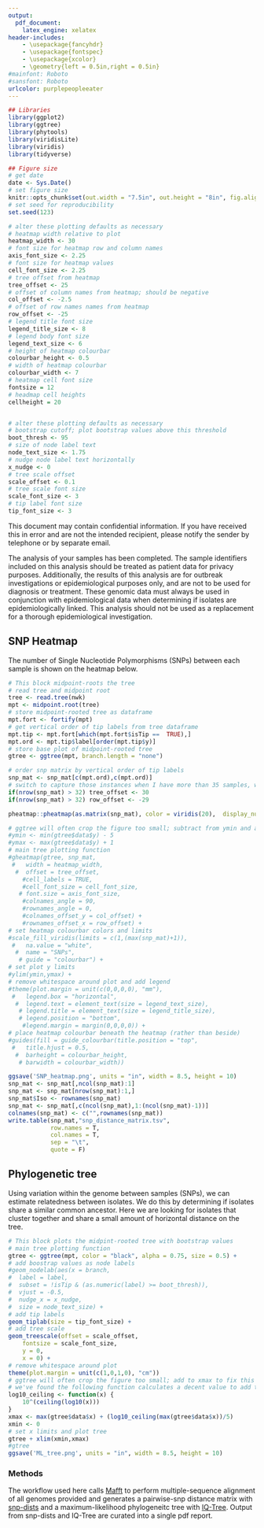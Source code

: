 ```yaml
---
output:
  pdf_document:
    latex_engine: xelatex
header-includes:
    - \usepackage{fancyhdr}
    - \usepackage{fontspec}
    - \usepackage{xcolor}
    - \geometry{left = 0.5in,right = 0.5in}
#mainfont: Roboto
#sansfont: Roboto
urlcolor: purplepeopleeater
---
```

<!-- define color and adjust lengths for header and footer-->
\definecolor{purplepeopleeater}{RGB}{106,13,75}
\addtolength{\headheight}{3.0cm}
\addtolength{\topmargin}{-0.5in}
\addtolength{\footskip}{-0.225in}

<!-- % setup header -->
\pagestyle{fancy}
\fancyhf{}

<!-- header content -->
<!-- Uncomment the line of code below to include a header -->
\fancyhead[R]{\Huge MASPHL Genomic Analysis\\
\Large `r paste(Sys.Date())`}

<!-- create red header line -->
\renewcommand{\headrulewidth}{1pt}
\renewcommand{\headrule}{\hbox to\headwidth{%
    \color{purplepeopleeater}\leaders\hrule height \headrulewidth\hfill}}

<!-- footer content --> 
\fancyfoot[C]{For surveillance use only, not for clinical or research use.} 
\fancyfoot[R]{\thepage}

<!-- create red footer line -->
\renewcommand{\footrulewidth}{1pt}
\renewcommand{\footrule}{\hbox to\headwidth{%
    \color{purplepeopleeater}\leaders\hrule height \headrulewidth\hfill}}

```r
## Libraries
library(ggplot2)
library(ggtree)
library(phytools)
library(viridisLite)
library(viridis)
library(tidyverse)

## Figure size
# get date
date <- Sys.Date()
# set figure size
knitr::opts_chunk$set(out.width = "7.5in", out.height = "8in", fig.align = "left")
# set seed for reproducibility
set.seed(123)
```

```r
# alter these plotting defaults as necessary
# heatmap width relative to plot
heatmap_width <- 30
# font size for heatmap row and column names
axis_font_size <- 2.25
# font size for heatmap values
cell_font_size <- 2.25
# tree offset from heatmap
tree_offset <- 25
# offset of column names from heatmap; should be negative
col_offset <- -2.5
# offset of row names names from heatmap
row_offset <- -25
# legend title font size
legend_title_size <- 8
# legend body font size
legend_text_size <- 6
# height of heatmap colourbar
colourbar_height <- 0.5
# width of heatmap colourbar
colourbar_width <- 7
# heatmap cell font size
fontsize = 12
# headmap cell heights
cellheight = 20 



```

```r
# alter these plotting defaults as necessary
# bootstrap cutoff; plot bootstrap values above this threshold
boot_thresh <- 95
# size of node label text
node_text_size <- 1.75
# nudge node label text horizontally
x_nudge <- 0
# tree scale offset
scale_offset <- 0.1
# tree scale font size
scale_font_size <- 3
# tip label font size
tip_font_size <- 3
```
This document may contain confidential information. If you have received this in error and are not the intended recipient, please notify the sender by telephone or by separate email.

The analysis of your samples has been completed. The sample identifiers included on this analysis should be treated as patient data for privacy purposes. Additionally, the results of this analysis are for outbreak investigations or epidemiological purposes only, and are not to be used for diagnosis or treatment. These genomic data must always be used in conjunction with epidemiological data when determining if isolates are epidemiologically linked. This analysis should not be used as a replacement for a thorough epidemiological investigation.

## SNP Heatmap

The number of Single Nucleotide Polymorphisms (SNPs) between each sample is shown on the heatmap below.

```r
# This block midpoint-roots the tree
# read tree and midpoint root
tree <- read.tree(nwk)
mpt <- midpoint.root(tree)
# store midpoint-rooted tree as dataframe
mpt.fort <- fortify(mpt)
# get vertical order of tip labels from tree dataframe
mpt.tip <- mpt.fort[which(mpt.fort$isTip ==  TRUE),]
mpt.ord <- mpt.tip$label[order(mpt.tip$y)]
# store base plot of midpoint-rooted tree
gtree <- ggtree(mpt, branch.length = "none")
```

```r
# order snp matrix by vertical order of tip labels
snp_mat <- snp_mat[c(mpt.ord),c(mpt.ord)]
# switch to capture those instances when I have more than 35 samples, which throws off the dendogram/snp matrix formatting
if(nrow(snp_mat) > 32) tree_offset <- 30
if(nrow(snp_mat) > 32) row_offset <- -29
```

```r

pheatmap::pheatmap(as.matrix(snp_mat), color = viridis(20),  display_numbers = TRUE, number_format = "%.0f", fontsize_number= fontsize, cellheight= cellheight)

# ggtree will often crop the figure too small; subtract from ymin and add to ymax to fix this
#ymin <- min(gtree$data$y) - 5
#ymax <- max(gtree$data$y) + 1
# main tree plotting function
#gheatmap(gtree, snp_mat,
 #   width = heatmap_width,
  #  offset = tree_offset,
    #cell_labels = TRUE,
    #cell_font_size = cell_font_size,
   # font.size = axis_font_size,
    #colnames_angle = 90,
    #rownames_angle = 0,
    #colnames_offset_y = col_offset) +
    #rownames_offset_x = row_offset) +
# set heatmap colourbar colors and limits
#scale_fill_viridis(limits = c(1,(max(snp_mat)+1)),
 #   na.value = "white",
  #  name = "SNPs",
   # guide = "colourbar") +
# set plot y limits
#ylim(ymin,ymax) +
# remove whitespace around plot and add legend
#theme(plot.margin = unit(c(0,0,0,0), "mm"),
 #   legend.box = "horizontal",
  #  legend.text = element_text(size = legend_text_size),
   # legend.title = element_text(size = legend_title_size),
   # legend.position = "bottom",
    #legend.margin = margin(0,0,0,0)) +
# place heatmap colourbar beneath the heatmap (rather than beside)
#guides(fill = guide_colourbar(title.position = "top",
 #   title.hjust = 0.5,
  #  barheight = colourbar_height,
   # barwidth = colourbar_width))

ggsave('SNP_heatmap.png', units = "in", width = 8.5, height = 10)
snp_mat <- snp_mat[,ncol(snp_mat):1]
snp_mat <- snp_mat[nrow(snp_mat):1,]
snp_mat$Iso <- rownames(snp_mat)
snp_mat <- snp_mat[,c(ncol(snp_mat),1:(ncol(snp_mat)-1))]
colnames(snp_mat) <- c("",rownames(snp_mat))
write.table(snp_mat,"snp_distance_matrix.tsv",
            row.names = T,
            col.names = T,
            sep = "\t",
            quote = F)
```
\newpage

## Phylogenetic tree

Using variation within the genome between samples (SNPs), we can estimate relatedness between isolates. We do this by determining if isolates share a similar common ancestor. Here we are looking for isolates that cluster together and share a small amount of horizontal distance on the tree.

```r
# This block plots the midpint-rooted tree with bootstrap values
# main tree plotting function
gtree <- ggtree(mpt, color = "black", alpha = 0.75, size = 0.5) +
# add boostrap values as node labels
#geom_nodelab(aes(x = branch,
#  label = label,
#  subset = !isTip & (as.numeric(label) >= boot_thresh)),
#  vjust = -0.5,
#  nudge_x = x_nudge,
#  size = node_text_size) +
# add tip labels
geom_tiplab(size = tip_font_size) +
# add tree scale
geom_treescale(offset = scale_offset,
    fontsize = scale_font_size,
    y = 0,
    x = 0) +
# remove whitespace around plot
theme(plot.margin = unit(c(1,0,1,0), "cm"))
# ggtree will often crop the figure too small; add to xmax to fix this
# we've found the following function calculates a decent value to add to xmax:
log10_ceiling <- function(x) {
    10^(ceiling(log10(x)))
}
xmax <- max(gtree$data$x) + (log10_ceiling(max(gtree$data$x))/5)
xmin <- 0
# set x limits and plot tree
gtree + xlim(xmin,xmax)
#gtree
ggsave('ML_tree.png', units = "in", width = 8.5, height = 10)
```

### Methods

The workflow used here calls [Mafft](https://mafft.cbrc.jp/alignment/software/) to perform multiple-sequence alignment of all genomes provided and generates a pairwise-snp distance matrix with [snp-dists](https://github.com/tseemann/snp-dists) and a maximum-likelihood phylogeneitc tree with [IQ-Tree](http://www.iqtree.org/). Output from snp-dists and IQ-Tree are curated into a single pdf report.
